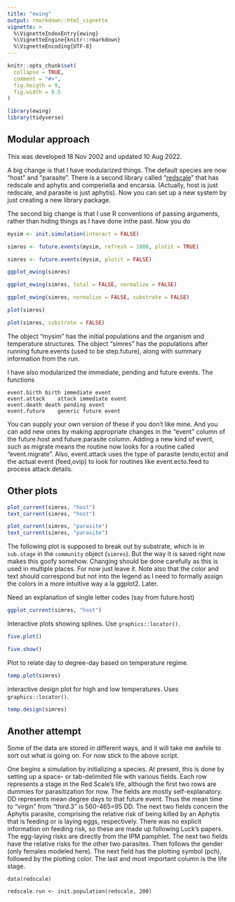 ```yaml
---
title: "ewing"
output: rmarkdown::html_vignette
vignette: >
  %\VignetteIndexEntry{ewing}
  %\VignetteEngine{knitr::rmarkdown}
  %\VignetteEncoding{UTF-8}
---
```


```r
knitr::opts_chunk$set(
  collapse = TRUE,
  comment = "#>",
  fig.heigth = 9,
  fig.width = 8.5
)
```

```r
library(ewing)
library(tidyverse)
```

## Modular approach 

This was developed 18 Nov 2002 and updated 10 Aug 2022.

A big change is that I have modularized things. The default species are now 
"host" and "parasite". There is a second library called "[redscale](https://github.com/byandell/redscale)" that 
has redscale and aphytis and comperiella and encarsia. (Actually, host is 
just redscale, and parasite is just aphytis). Now you can set up a new 
system by just creating a new library package.

The second big change is that I use R conventions of passing arguments, 
rather than hiding things as I have done inthe past. Now you do

```r
mysim <- init.simulation(interact = FALSE)
```

```r
simres <- future.events(mysim, refresh = 1000, plotit = TRUE)
```

```r
simres <- future.events(mysim, plotit = FALSE)
```

```r
ggplot_ewing(simres)
```

```r
ggplot_ewing(simres, total = FALSE, normalize = FALSE)
```

```r
ggplot_ewing(simres, normalize = FALSE, substrate = FALSE)
```

```r
plot(simres)
```

```r
plot(simres, substrate = FALSE)
```

The object "mysim" has the initial populations and the organism and 
temperature structures. The object "simres" has the populations after 
running future.events (used to be step.future), along with summary 
information from the run.

I have also modularized the immediate, pending and future events. The functions

	event.birth	birth immediate event
	event.attack	attack immediate event
	event.death	death pending event
	event.future	generic future event

You can supply your own version of these if you don't like mine. And you 
can add new ones by making appropriate changes in the "event" column of the 
future.host and future.parasite column. Adding a new kind of event, such as 
migrate means the routine now looks for a routine called "event.migrate".
Also, event.attack uses the type of parasite (endo,ecto) and the actual 
event (feed,ovip) to look for routines like event.ecto.feed to process 
attack details.

## Other plots

```r
plot_current(simres, "host")
text_current(simres, "host")
```

```r
plot_current(simres, "parasite")
text_current(simres, "parasite")
```

The following plot is supposed to break out by substrate, which is in `sub.stage` in the `community` object (`simres`). But the way it is saved right now makes this goofy somehow.
Changing should be done carefully as this is used in multiple places. For now just leave it.
Note also that the color and text should correspond but not into the legend as I need
to formally assign the colors in a more intuitive way a la ggplot2. Later.

Need an explanation of single letter codes (say from future.host)

```r
ggplot_current(simres, "host")
```

Interactive plots showing splines. Use `graphics::locator()`.

```r
five.plot()
```

```r
five.show()
```

Plot to relate day to degree-day based on temperature regime.

```r
temp.plot(simres)
```

interactive design plot for high and low temperatures. Uses `graphics::locator()`.

```r
temp.design(simres)
```

## Another attempt

Some of the data are stored in different ways, and it will take me awhile to 
sort out what is going on. For now stick to the above script.

One begins a simulation by initializing a species. At present, this is done by setting up a space- or tab-delimited file with various fields. Each row represents a stage in the Red Scale's life, although the first two rows are dummies for parasitization for now. The fields are mostly self-explanatory. DD represents mean degree days to that future event. Thus the mean time to "virgin" from "third.3" is 560-465=95 DD. The next two fields concern the Aphytis parasite, comprising the relative risk of being killed by an Aphytis that is feeding or is laying eggs, respectively. There was no explicit information on feeding risk, so these are made up following Luck's papers. The egg-laying risks are directly from the IPM pamphlet. The next two fields have the relative risks for the other two parasites. Then follows the gender (only females modeled here). The next field has the plotting symbol (pch), followed by the plotting color. The last and most important column is the life stage.

```
data(redscale)
```

```
redscale.run <- init.population(redscale, 200)
```
